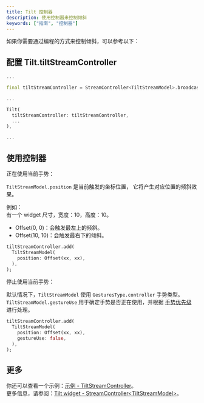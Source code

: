 ```yaml
---
title: Tilt 控制器
description: 使用控制器来控制倾斜
keywords: ["指南", "控制器"]
---
```


如果你需要通过编程的方式来控制倾斜，可以参考以下：

## 配置 Tilt.tiltStreamController

```dart {3,8} showLineNumbers
...

final tiltStreamController = StreamController<TiltStreamModel>.broadcast();

...

Tilt(
  tiltStreamController: tiltStreamController,
  ...
),

...
```

## 使用控制器

正在使用当前手势：

`TiltStreamModel.position` 是当前触发的坐标位置，
它将产生对应位置的倾斜效果。

例如：  
有一个 widget 尺寸，宽度：10，高度：10。

- Offset(0, 0)：会触发最左上的倾斜。
- Offset(10, 10)：会触发最右下的倾斜。

```dart showLineNumbers
tiltStreamController.add(
  TiltStreamModel(
    position: Offset(xx, xx),
  ),
);
```

停止使用当前手势：

默认情况下，`TiltStreamModel` 使用 `GesturesType.controller` 手势类型。  
`TiltStreamModel.gestureUse` 用于确定手势是否正在使用，并根据 [手势优先级][] 进行处理。

```dart showLineNumbers
tiltStreamController.add(
  TiltStreamModel(
    position: Offset(xx, xx),
    gestureUse: false,
  ),
);
```

## 更多

你还可以查看一个示例：[示例 - TiltStreamController][]。  
更多信息，请参阅：[Tilt widget - StreamController\<TiltStreamModel\>][]。


[手势优先级]: /zh/docs/widgets/tilt-widget/#手势优先级
[示例 - TiltStreamController]: /zh/docs/examples/tilt-stream-controller-demo
[Tilt widget - StreamController\<TiltStreamModel\>]: /zh/docs/widgets/tilt-widget/#streamcontrollertiltstreammodel
